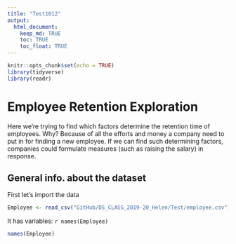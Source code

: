 ```yaml
---
title: "Test1012"
output: 
  html_document:
    keep_md: TRUE
    toc: TRUE
    toc_float: TRUE
---
```


```r
knitr::opts_chunk$set(echo = TRUE)
library(tidyverse)
library(readr)
```

# Employee Retention Exploration
Here we're trying to find which factors determine the retention time of employees. Why? Because of all the efforts and money a company need to put in for finding a new employee. If we can find such determining factors, companies could formulate measures (such as raising the salary) in response.

## General info. about the dataset
First let's import the data
```r
Employee <- read_csv("GitHub/DS_CLASS_2019-20_Helen/Test/employee.csv")
```
It has variables: `r names(Employee)`
```r
names(Employee)
```

